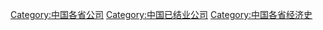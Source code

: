 [[Category:中国各省公司|Category:中国各省公司]]
[[Category:中国已结业公司|Category:中国已结业公司]]
[[Category:中国各省经济史|Category:中国各省经济史]]